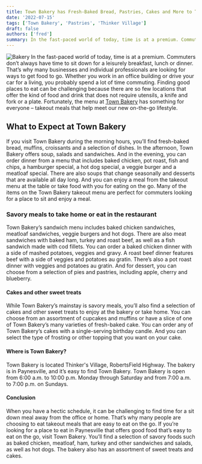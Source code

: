 ```yaml
---
title: Town Bakery has Fresh-Baked Bread, Pastries, Cakes and More to Take Home or Enjoy on the Go
date: '2022-07-15'
tags: ['Town Bakery', 'Pastries', 'Thinker Village']
draft: false
authors: ['fred']
summary: In the fast-paced world of today, time is at a premium. Commuters don’t always have time to sit down for a leisurely breakfast, lunch or dinner. That’s why many businesses and individual professionals are looking for ways to get food to go.
---
```


![Bakery ](/static/images/bakery.webp)
In the fast-paced world of today, time is at a premium. Commuters don’t always have time to sit down for a leisurely breakfast, lunch or dinner. That’s why many businesses and individual professionals are looking for ways to get food to go. Whether you work in an office building or drive your car for a living, you probably spend a lot of time commuting. Finding good places to eat can be challenging because there are so few locations that offer the kind of food and drink that does not require utensils, a knife and fork or a plate. Fortunately, the menu at [Town Bakery](https://www.bakerias.com/LR/Monrovia/104201785533954/Town-Bakery) has something for everyone – takeout meals that help meet our new on-the-go lifestyle.

## What to Expect at Town Bakery

If you visit Town Bakery during the morning hours, you’ll find fresh-baked bread, muffins, croissants and a selection of dishes. In the afternoon, Town Bakery offers soup, salads and sandwiches. And in the evening, you can order dinner from a menu that includes baked chicken, pot roast, fish and chips, a hamburger special, a hot dog special, a veggie burger and a meatloaf special. There are also soups that change seasonally and desserts that are available all day long. And you can enjoy a meal from the takeout menu at the table or take food with you for eating on the go. Many of the items on the Town Bakery takeout menu are perfect for commuters looking for a place to sit and enjoy a meal.

### Savory meals to take home or eat in the restaurant

Town Bakery’s sandwich menu includes baked chicken sandwiches, meatloaf sandwiches, veggie burgers and hot dogs. There are also meat sandwiches with baked ham, turkey and roast beef, as well as a fish sandwich made with cod fillets. You can order a baked chicken dinner with a side of mashed potatoes, veggies and gravy. A roast beef dinner features beef with a side of veggies and potatoes au gratin. There’s also a pot roast dinner with veggies and potatoes au gratin. And for dessert, you can choose from a selection of pies and pastries, including apple, cherry and blueberry.

#### Cakes and other sweet treats

While Town Bakery’s mainstay is savory meals, you’ll also find a selection of cakes and other sweet treats to enjoy at the bakery or take home. You can choose from an assortment of cupcakes and muffins or have a slice of one of Town Bakery’s many varieties of fresh-baked cake. You can order any of Town Bakery’s cakes with a single-serving birthday candle. And you can select the type of frosting or other topping that you want on your cake.

#### Where is Town Bakery?

Town Bakery is located Thinker's Village, RobertsField Highway. The bakery is in Paynesville, and it’s easy to find Town Bakery. Town Bakery is open from 6:00 a.m. to 10:00 p.m. Monday through Saturday and from 7:00 a.m. to 7:00 p.m. on Sundays.

#### Conclusion

When you have a hectic schedule, it can be challenging to find time for a sit down meal away from the office or home. That’s why many people are choosing to eat takeout meals that are easy to eat on the go. If you’re looking for a place to eat in Paynesville that offers good food that’s easy to eat on the go, visit Town Bakery. You’ll find a selection of savory foods such as baked chicken, meatloaf, ham, turkey and other sandwiches and salads, as well as hot dogs. The bakery also has an assortment of sweet treats and cakes.
